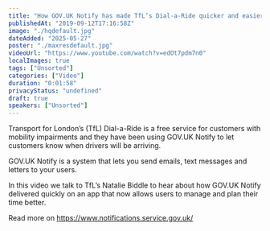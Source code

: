 ```yaml
---
title: "How GOV.UK Notify has made TfL’s Dial-a-Ride quicker and easier"
publishedAt: "2019-09-12T17:16:58Z"
image: "./hqdefault.jpg"
dateAdded: "2025-05-27"
poster: "./maxresdefault.jpg"
videoUrl: "https://www.youtube.com/watch?v=edOt7pdm7n0"
localImages: true
tags: ["Unsorted"]
categories: ["Video"]
duration: "0:01:58"
privacyStatus: "undefined"
draft: true
speakers: ["Unsorted"]
---
```

Transport for London’s (TfL) Dial-a-Ride is a free service for customers with mobility impairments and they have been using GOV.UK Notify to let customers know when drivers will be arriving. 

GOV.UK Notify is a system that lets you send emails, text messages and letters to your users. 

In this video we talk to TfL’s Natalie Biddle to hear about how GOV.UK Notify delivered quickly on an app that now allows users to manage and plan their time better. 

Read more on https://www.notifications.service.gov.uk/
